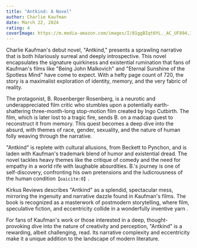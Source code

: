 ```yaml
---
title: "Antkind: A Novel"
author: Charlie Kaufman
date: March 22, 2024
rating: 4
coverImage: https://m.media-amazon.com/images/I/81ggBIqt6YL._AC_UF894,1000_QL80_.jpg
---
```


Charlie Kaufman's debut novel, "Antkind," presents a sprawling narrative that is both hilariously surreal and deeply introspective. This novel encapsulates the signature quirkiness and existential rumination that fans of Kaufman's films like "Being John Malkovich" and "Eternal Sunshine of the Spotless Mind" have come to expect. With a hefty page count of 720, the story is a maximalist exploration of identity, memory, and the very fabric of reality.

The protagonist, B. Rosenberger Rosenberg, is a neurotic and underappreciated film critic who stumbles upon a potentially earth-shattering three-month-long stop-motion film created by Ingo Cutbirth. The film, which is later lost to a tragic fire, sends B. on a madcap quest to reconstruct it from memory. This quest becomes a deep dive into the absurd, with themes of race, gender, sexuality, and the nature of human folly weaving through the narrative.

"Antkind" is replete with cultural allusions, from Beckett to Pynchon, and is laden with Kaufman's trademark blend of humor and existential dread. The novel tackles heavy themes like the critique of comedy and the need for empathy in a world rife with laughable absurdities. B.'s journey is one of self-discovery, confronting his own pretensions and the ludicrousness of the human condition&#8203;``【oaicite:0】``&#8203;.

Kirkus Reviews describes "Antkind" as a splendid, spectacular mess, mirroring the ingenuity and narrative dazzle found in Kaufman's films. The book is recognized as a masterwork of postmodern storytelling, where film, speculative fiction, and eccentricity collide in a wonderfully inventive yarn .

For fans of Kaufman's work or those interested in a deep, thought-provoking dive into the nature of creativity and perception, "Antkind" is a rewarding, albeit challenging, read. Its narrative complexity and eccentricity make it a unique addition to the landscape of modern literature.
